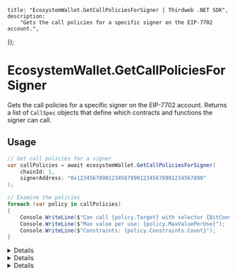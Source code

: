 
	title: "EcosystemWallet.GetCallPoliciesForSigner | Thirdweb .NET SDK",
	description:
		"Gets the call policies for a specific signer on the EIP-7702 account.",
});

# EcosystemWallet.GetCallPoliciesForSigner

Gets the call policies for a specific signer on the EIP-7702 account. Returns a list of `CallSpec` objects that define which contracts and functions the signer can call.

## Usage

```csharp
// Get call policies for a signer
var callPolicies = await ecosystemWallet.GetCallPoliciesForSigner(
    chainId: 1,
    signerAddress: "0x1234567890123456789012345678901234567890"
);

// Examine the policies
foreach (var policy in callPolicies)
{
    Console.WriteLine($"Can call {policy.Target} with selector {BitConverter.ToString(policy.Selector)}");
    Console.WriteLine($"Max value per use: {policy.MaxValuePerUse}");
    Console.WriteLine($"Constraints: {policy.Constraints.Count}");
}
```

<Details summary="Parameters">

### chainId

`BigInteger`: The chain ID of the EIP-7702 account.

### signerAddress

`string`: The address of the signer to get call policies for.

</Details>

<Details summary="Return Value">

### List&lt;CallSpec&gt;

A list of call policies for the signer. Each `CallSpec` contains:
- `Target`: Contract address that can be called
- `Selector`: Function selector (4 bytes) that can be called
- `MaxValuePerUse`: Maximum ETH value per function call
- `ValueLimit`: Overall spending limits
- `Constraints`: Parameter constraints for function calls

</Details>

<Details summary="Exceptions">

### InvalidOperationException

Thrown when the execution mode is not EIP7702 or EIP7702Sponsored.

### ArgumentException

Thrown when the signer address is null or empty.

</Details>
